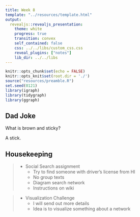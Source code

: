 ```yaml
---
title: Week 8
template: "../resources/template.html"
output: 
  revealjs::revealjs_presentation:
    theme: white
    progress: true
    transition: convex
    self_contained: false
    css: ../../libs/custom_css.css
    reveal_plugins: ["notes"]
    lib_dir: ../../libs
---
```


```r
knitr::opts_chunk$set(echo = FALSE)
knitr::opts_knit$set(root.dir = './')
source("resources/preamble.R")
set.seed(0121)
library(igraph)
library(tidygraph)
library(ggraph)
```

## Dad Joke

What is brown and sticky?

<span class='fragment'>
A stick.
</span>

## Housekeeping

> - Social Search assignment
>	- Try to find someone with driver's license from HI
>	- No group texts
>	- Diagram search network
>	- Instructions on wiki

> - Visualization Challenge
>	- I will send out more details
>	- Idea is to visualize something about a network
